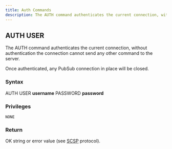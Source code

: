 ```yaml
---
title: Auth Commands
description: The AUTH command authenticates the current connection, without authentication the connection cannot send any other command to the server
---
```


## AUTH USER
The AUTH command authenticates the current connection, without authentication the connection cannot send any other command to the server.

Once authenticated, any PubSub connection in place will be closed.
### Syntax

AUTH USER **username** PASSWORD **password**

### Privileges

```
NONE
```

### Return

OK string or error value (see [SCSP](https://github.com/sqlitecloud/sdk/blob/master/PROTOCOL.md) protocol).
